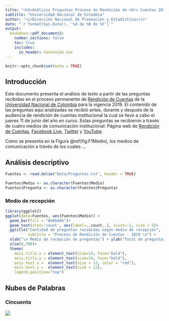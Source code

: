 ```yaml
---
title: "<h2>Análisis Preguntas Proceso de Rendición de <br> Cuentas 2019</h2>"
subtitle: "Universidad Nacional de Colombia"
author: "<i>Dirección Nacional de Planeación y Estadística</i>"
date: "`r format(Sys.Date(), '%d de %B de %Y')`"
output: 
  bookdown::pdf_document2:
    number_sections: false
    toc: true
    includes:
      in_header: Contenido.tex
---
```



```r
knitr::opts_chunk$set(echo = TRUE)
```

## Introducción{-}

Este documento presenta el análisis de texto a partir de las preguntas recibidas en el proceso permanente de [Rendición de Cuentas](http://launalcuenta.unal.edu.co/) de la [Universidad Nacional de Colombia](https://unal.edu.co) para la vigencia 2019. El contenido de las preguntas aquí analizadas se recibió antes, durante y después de la audiencia de rendición de cuentas institucional la cual se llevo a cabo el jueves 11 de junio del año en curso. Estas preguntas se recibieron a través de cuatro medios de comunicación institucional: Página web de [Rendición de Cuentas](http://launalcuenta.unal.edu.co/), [Facebook Live](https://www.facebook.com/UNALOficial/), [Twitter](https://twitter.com/unaloficial?lang=es) y [YouTube](https://www.youtube.com/channel/UC1wJbI-Z0U24G-H_64SSNPg).

Como se presenta en la Figura \@ref(fig:F1Medio), los medios de comunicación a través de los cuales ...


## Análisis descriptivo

```r
Fuentes <- read.delim("Data/Preguntas.txt", header = TRUE)

Fuentes$Medio <- as.character(Fuentes$Medio)
Fuentes$Pregunta <- as.character(Fuentes$Pregunta)
```



### Medio de recepción



```r

library(ggplot2)
ggplot(data=Fuentes, aes(Fuentes$Medio)) +
  geom_bar(fill = "#a6bddb")+
  geom_text(stat='count', aes(label=..count..), vjust=-1, size = 5)+
  ggtitle("Cantidad de preguntas recibidas según medio de recepción", 
          subtitle = "Proceso de Rendición de Cuentas - 2019 \n") +
  xlab("\n Medio de recepción de preguntas") + ylab("Total de preguntas \n") +
  ylim(0,700)+
  theme(
    axis.title.x = element_text(size=14, face="bold"),
    axis.title.y = element_text(size=14, face="bold"),
    axis.text.x =  element_text(size = 12, color = "red"),
    axis.text.y =  element_text(size = 12),
    legend.position="top")

```

## Nubes de Palabras

### Cincuenta

![](Imagenes/Nube5000.png) 
